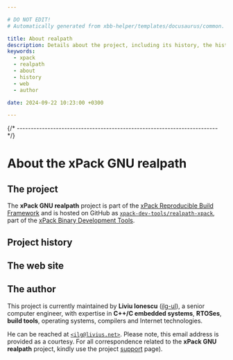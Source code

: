 ```yaml
---

# DO NOT EDIT!
# Automatically generated from xbb-helper/templates/docusaurus/common.

title: About realpath
description: Details about the project, including its history, the history of the website, and details about the author.
keywords:
  - xpack
  - realpath
  - about
  - history
  - web
  - author

date: 2024-09-22 10:23:00 +0300

---
```



{/* ------------------------------------------------------------------------ */}

# About the xPack GNU realpath

## The project

The **xPack GNU realpath** project is part of the
[xPack Reproducible Build Framework](https://xpack.github.io)
and is hosted on GitHub as
[`xpack-dev-tools/realpath-xpack`](https://github.com/xpack-dev-tools/realpath-xpack),
part of the [xPack Binary Development Tools](https://github.com/xpack-dev-tools/).

<MoreIntro/>

## Project history

<History/>

## The web site

<Website/>

## The author

This project is currently maintained by **Liviu Ionescu**
([ilg-ul](https://github.com/ilg-ul)),
a senior computer engineer, with expertise in **C++/C embedded systems**,
**RTOSes**, **build tools**, operating systems, compilers
and Internet technologies.

He can be reached at [`<ilg@livius.net>`](mailto:ilg@livius.net).
Please note, this email address is provided as a courtesy.
For all correspondence related to the **xPack GNU realpath**
project, kindly use the project [support](/docs/support/) page).
